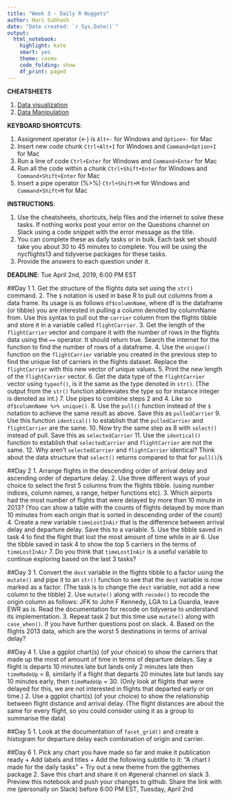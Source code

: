 ```yaml
---
title: "Week 3 - Daily R Nuggets"
author: Hari Subhash
date: "Date created: `r Sys.Date()`"
output:
  html_notebook:
    highlight: kate
    smart: yes
    theme: cosmo
    code_folding: show
    df_print: paged
---
```

**CHEATSHEETS**

1. [Data visualization](https://github.com/rstudio/cheatsheets/blob/master/data-visualization-2.1.pdf)
2. [Data Manipulation](https://github.com/rstudio/cheatsheets/blob/master/data-transformation.pdf)

**KEYBOARD SHORTCUTS**:

1. Assignment operator (<-) is `Alt+-` for Windows and `Option+-` for Mac
2. Insert new code chunk `Ctrl+Alt+I` for Windows and `Command+Option+I` for Mac
3. Run a line of code `Ctrl+Enter` for Windows and `Command+Enter` for Mac
4. Run all the code within a chunk `Ctrl+Shift+Enter` for Windows and `Command+Shift+Enter` for Mac
5. Insert a pipe operator (%>%) `Ctrl+Shift+M` for Windows and `Command+Shift+M` for Mac

**INSTRUCTIONS**: 

1. Use the cheatsheets, shortcuts, help files and the internet to solve these tasks. If nothing works post your error on the Questions channel on Slack using a code snippet with the error message as the title.
2. You can complete these as daily tasks or in bulk. Each task set should take you about 30 to 45 minutes to complete. You will be using the nycflights13 and tidyverse packages for these tasks.
3. Provide the answers to each question under it. 

**DEADLINE**: Tue April 2nd, 2019, 6:00 PM EST

##Day 1
1. Get the structure of the flights data set using the `str()` command.
2. The `$` notation is used in base R to pull out columns from a data frame. Its usage is as follows `df$columnName`, where df is the dataframe (or tibble) you are interested in pulling a column denoted by columnName from. Use this syntax to pull out the `carrier` column from the flights tibble and store it in a variable called `flightCarrier`.
3. Get the length of the `flightCarrier` vector and compare it with the number of rows in the flights data using the `==` operator. It should return true. Search the internet for the function to find the number of rows of a dataframe.
4. Use the `unique()` function on the `flightCarrier` variable you created in the previous step to find the unique list of carriers in the flights dataset. Replace the `flightCarrier` with this new vector of unique values.
5. Print the new length of the `flightCarrier` vector.
6. Get the data type of the `flightCarrier` vector using `typeof()`, is it the same as the type denoted in `str()`. (The output from the `str()` function abbreviates the type so for instance integer is denoted as int.)
7. Use pipes to combine steps 2 and 4. Like so `df$columnName %>% unique()`.
8. Use the `pull()` function instead of the `$` notation to achieve the same result as above. Save this as `pulledCarrier`
9. Use this function `identical()` to establish that the `pulledCarrier` and `flightCarrier` are the same.
10. Now try the same step as 8 with `select()` instead of pull. Save this as `selectedCarrier`
11. Use the `identical()` function to establish that `selectedCarrier` and `flightCarrier` are not the same. 
12. Why aren't `selectedCarrier` and `flightCarrier` identical? Think about the data structure that `select()` returns compared to that for `pull()`/`$`

##Day 2
1. Arrange flights in the descending order of arrival delay and ascending order of departure delay.
2. Use three different ways of your choice to select the first 5 columns from the flights tibble. (using number indices, column names, a range, helper functions etc).
3. Which airports had the most number of flights that were delayed by more than 10 minute in 2013? (You can show a table with the counts of flights delayed by more than 10 minutes from each origin that is sorted in descending order of the count)
4. Create a new variable `timeLostInAir` that is the difference between arrival delay and departure delay. Save this to a variable.
5. Use the tibble saved in task 4 to find the flight that lost the most amount of time while in air
6. Use the tibble saved in task 4 to show the top 5 carriers in the terms of `timeLostInAir`
7. Do you think that `timeLostInAir` is a useful variable to continue exploring based on the last 3 tasks?

##Day 3
1. Convert the `dest` variable in the flights tibble to a factor using the `mutate()` and pipe it to an `str()` function to see that the `dest` variable is now marked as a factor. (The task is to change the `dest` variable, not add a new column to the tibble)
2. Use `mutate()` along with `recode()` to recode the origin column as follows: JFK to John F Kennedy, LGA to La Guardia, leave EWR as is. Read the documentation for recode on tidyverse to understand its implementation. 
3. Repeat task 2 but this time use `mutate()` along with `case_when()`. If you have further questions post on slack.
4. Based on the flights 2013 data, which are the worst 5 destinations in terms of arrival delay?

##Day 4
1. Use a ggplot chart(s) (of your choice) to show the carriers that made up the most of amount of time in terms of departure delays. Say a flight is departs 10 minutes late but lands only 2 minutes late then `timeMadeUp`  = 8, similarly if a flight that departs 20 minutes late but lands say 10 minutes early, then `timeMadeUp` = 30. (Only look at flights that were delayed for this, we are not interested in flights that departed early or on time.)
2. Use a ggplot chart(s) (of your choice) to show the relationship between flight distance and arrival delay. (The flight distances are about the same for every flight, so you could consider using it as a group to summarise the data)

##Day 5
1. Look at the documentation of `facet_grid()` and create a histogram for departure delay each combination of origin and carrier.

##Day 6
1. Pick any chart you have made so far and make it publication ready
    + Add labels and titles
    + Add the following subtitle to it: "A chart I made for the daily tasks"
    + Try out a new theme from the ggthemes package
2. Save this chart and share it on #general channel on slack
3. Preview this notebook and push your changes to github. Share the link with me (personally on Slack) before 6:00 PM EST, Tuesday, April 2nd


